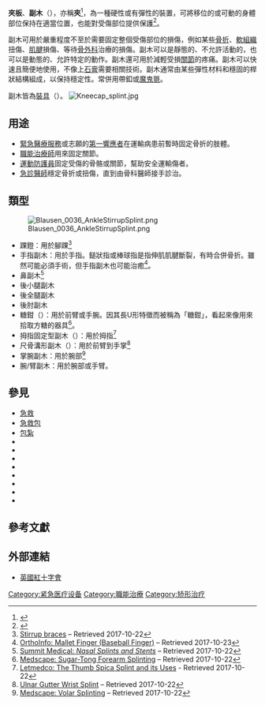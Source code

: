 {{not|胶合板}}
{{Infobox medical condition
| name = 夾板、副木
| synonyms =
| image = Ankle foot orthosis splint.JPG
| alt = 
| caption = 踝足裝具，一種用來支撐[[踝關節|踝關節]]與[[足部|足部]]的副木。
| pronounce = 
| field = [[復健醫學|復健醫學]]
}}
'''夾板'''、'''副木'''（{{lang-en|Splint}}），亦稱'''夾'''<ref>{{cite web|publisher=[[國家教育研究院|國家教育研究院]]|date=2014年6月25日|accessdate=2019年12月23日|url=http://terms.naer.edu.tw/detail/2784968/|title=splint|archive-date=2019年12月22日|archive-url=https://web.archive.org/web/20191222175705/http://terms.naer.edu.tw/detail/2784968/|dead-url=no}}</ref>，為一種硬性或有彈性的裝置，可將移位的或可動的身體部位保持在適當位置，也能對受傷部位提供保護<ref>{{Cite journal|date=January 1999|title=The Glossary of Prosthodontic Terms Seventh Edition (GPT-7)|url=https://archive.org/details/sim_journal-of-prosthetic-dentistry_1999-01_81_1/page/48|journal=The Journal of Prosthetic Dentistry|volume=81|issue=1|pages=48–110|doi=10.1016/s0022-3913(99)70234-9|issn=0022-3913}}</ref>。

副木可用於嚴重程度不至於需要固定整個受傷部位的損傷，例如某些[[骨折|骨折]]、[[軟組織|軟組織]]扭傷、[[肌腱|肌腱]]損傷、等待[[骨外科|骨外科]]治療的損傷。副木可以是靜態的、不允許活動的，也可以是動態的、允許特定的動作。副木還可用於減輕受損[[關節|關節]]的疼痛。副木可以快速且簡便地使用，不像上[[石膏|石膏]]需要相關技術。副木通常由某些彈性材料和穩固的桿狀結構組成，以保持穩定性。常併用帶釦或[[魔鬼氈|魔鬼氈]]。

副木皆為[[裝具|裝具]]（{{lang-en|Orthosis}}）。
[[Image:Kneecap_splint.jpg|thumb]]

== 用途 ==
* [[緊急醫療服務|緊急醫療服務]]或志願的[[第一響應者|第一響應者]]在運輸病患前暫時固定骨折的肢體。
* [[職能治療師|職能治療師]]用來固定關節。
* [[運動防護員|運動防護員]]固定受傷的骨骼或關節，幫助安全運輸傷者。
* [[急診|急診]][[醫師|醫師]]穩定骨折或扭傷，直到由骨科醫師接手診治。

== 類型 ==
[[File:Blausen_0036_AnkleStirrupSplint.png|thumb]]
* 踝鐙：用於腳踝<ref>[https://www.braceshop.com/category/braces-and-supports/ankle-braces/stirrup-ankle-braces Stirrup braces] {{Wayback|url=https://www.braceshop.com/category/braces-and-supports/ankle-braces/stirrup-ankle-braces |date=20171023131407 }} – Retrieved 2017-10-22</ref>
* 手指副木：用於手指。鎚狀指或棒球指是指伸肌肌腱斷裂，有時合併骨折。雖然可能必須手術，但手指副木也可能治癒<ref>[http://orthoinfo.aaos.org/topic.cfm?topic=a00018 OrthoInfo: Mallet Finger (Baseball Finger)] {{Wayback|url=http://orthoinfo.aaos.org/topic.cfm?topic=a00018 |date=20170629015712 }} – Retrieved 2017-10-23</ref>。
* 鼻副木<ref>[http://www.summitmedicalusa.com/products/ent/rhinology/splint-stent.php Summit Medical: ''Nasal Splints and Stents''] {{Wayback|url=http://www.summitmedicalusa.com/products/ent/rhinology/splint-stent.php |date=20171023115812 }} – Retrieved 2017-10-22</ref>
* 後小腿副木
* 後全腿副木
* 後肘副木
* 糖鉗（{{lang-en|Sugar tong}}）：用於前臂或手腕。因其長U形特徵而被稱為「糖鉗」，看起來像用來拾取方糖的器具<ref>[https://emedicine.medscape.com/article/80127-overview Medscape: Sugar-Tong Forearm Splinting] {{Wayback|url=https://emedicine.medscape.com/article/80127-overview |date=20170717092518 }} – Retrieved 2017-10-22</ref>。
* 拇指固定型副木（{{lang-en|Thumb spica splint}}）：用於拇指<ref>[https://www.letmedco.com/blog/product-uses/the-thumb-spica-splint-and-its-uses Letmedco: The Thumb Spica Splint and its Uses] {{Wayback|url=https://www.letmedco.com/blog/product-uses/the-thumb-spica-splint-and-its-uses |date=20171023120427 }}- Retrieved 2017-10-22</ref>
* 尺骨溝形副木（{{lang-en|Ulnar gutter}}）：用於前臂到手掌<ref>[http://www.alimed.com/ulnar-gutter-wrist-splint.html Ulnar Gutter Wrist Splint] {{Wayback|url=http://www.alimed.com/ulnar-gutter-wrist-splint.html |date=20170716013638 }} – Retrieved 2017-10-22</ref>
* 掌腕副木：用於腕部<ref>[https://emedicine.medscape.com/article/109769-overview Medscape: Volar Splinting] {{Wayback|url=https://emedicine.medscape.com/article/109769-overview |date=20170716002846 }} – Retrieved 2017-10-22</ref>
* 腕/臂副木：用於腕部或手臂。

==參見==
*[[急救|急救]]
*[[急救包|急救包]]
*[[包紮|包紮]]
*{{le|鋁構延展副木|SAM splint}}
*{{le|牽引副木|Traction splint}}
*{{le|真空副木|Vacuum splint}}
*{{le|頸圈|Cervical collar}}
*{{le|Kendrick Extrication Device}}
*{{le|脊椎背板|Spinal board}}
*{{le|併指貼紮|Buddy wrapping}}
*{{le|Military anti-shock trousers}}

==參考文獻==
{{Reflist}}

==外部連結==
* [http://www.redcross.org.uk/ 英國紅十字會] {{Wayback|url=http://www.redcross.org.uk/ |date=20110504091419 }}

{{msg:急救用品}}

{{DEFAULTSORT:jiaban}}
[[Category:紧急医疗设备|Category:紧急医疗设备]]
[[Category:職能治療|Category:職能治療]]
[[Category:矫形治疗|Category:矫形治疗]]